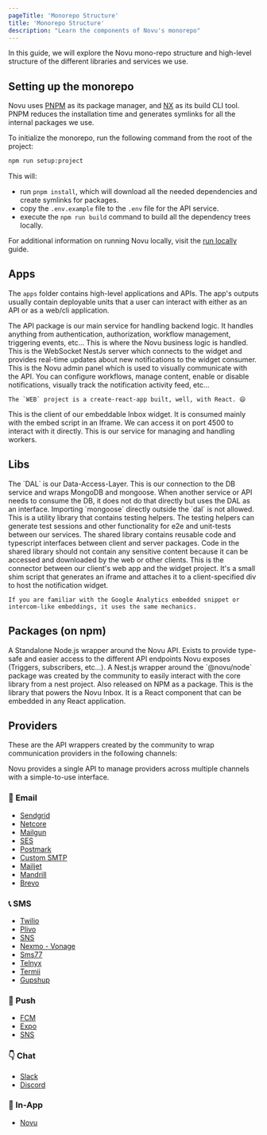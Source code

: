 ```yaml
---
pageTitle: 'Monorepo Structure'
title: 'Monorepo Structure'
description: "Learn the components of Novu's monorepo"
---
```



In this guide, we will explore the Novu mono-repo structure and high-level structure of the different libraries and services we use.

## Setting up the monorepo

Novu uses [PNPM](https://pnpm.js.org/) as its package manager, and [NX](https://nx.dev/) as its build CLI tool. PNPM reduces the installation time and generates symlinks for all the internal packages we use.

To initialize the monorepo, run the following command from the root of the project:

```bash
npm run setup:project
```

This will:

- run `pnpm install`, which will download all the needed dependencies and create symlinks for packages.
- copy the `.env.example` file to the `.env` file for the API service.
- execute the `npm run build` command to build all the dependency trees locally.

For additional information on running Novu locally, visit the [run locally](/docs/community/run-in-local-machine) guide.

## Apps

The `apps` folder contains high-level applications and APIs. The app's outputs usually contain deployable units that a user can interact with either as an API or as a web/cli application.

<Steps>
  <Step title="API">
      The API package is our main service for handling backend logic. It handles anything from authentication, authorization, workflow management, triggering events, etc... This is where the Novu business logic is handled.
  </Step>
  <Step title="WS aka Web Socket">
      This is the WebSocket NestJs server which connects to the widget and provides real-time updates about new notifications to the widget consumer.
  </Step>
  <Step title="Web aka Admin Panel">
    This is the Novu admin panel which is used to visually communicate with the API. You can configure workflows, manage content, enable or disable notifications, visually track the notification activity feed, etc...

    The `WEB` project is a create-react-app built, well, with React. 😄
  </Step>
  <Step title="Widget">
    This is the client of our embeddable Inbox widget. It is consumed mainly with the embed script in an Iframe. We can access it on port 4500 to interact with it directly.
  </Step>
  <Step title="Worker">
    This is our service for managing and handling workers.
  </Step>
</Steps>

## Libs

<Steps>
  <Step title="@novu/dal">
    The `DAL` is our Data-Access-Layer. This is our connection to the DB service and wraps MongoDB and mongoose. When another service or API needs to consume the DB, it does not do that directly but uses the DAL as an interface. Importing `mongoose` directly outside the `dal` is not allowed.
  </Step>
  <Step title="@novu/testing">
      This is a utility library that contains testing helpers. The testing helpers can generate test sessions and other functionality for e2e and unit-tests between our services.
  </Step>
  <Step title="@novu/shared">
    The shared library contains reusable code and typescript interfaces between client and server packages. Code in the shared library should not contain any sensitive content because it can be accessed and downloaded by the web or other clients.
  </Step>
  <Step title="@novu/embed">
    This is the connector between our client's web app and the widget project. It's a small shim script that generates an iframe and attaches it to a client-specified div to host the notification widget.

    If you are familiar with the Google Analytics embedded snippet or intercom-like embeddings, it uses the same mechanics.
  </Step>
</Steps>

## Packages (on npm)

<Steps>
  <Step title="@novu/node">
    A Standalone Node.js wrapper around the Novu API. Exists to provide
    type-safe and easier access to the different API endpoints Novu exposes
    (Triggers, subscribers, etc…).
  </Step>
  <Step title="@novu/nest">
      A Nest.js wrapper around the `@novu/node` package was created by the
      community to easily interact with the core library from a nest project. Also
      released on NPM as a package.
  </Step>
  <Step title="@novu/react">
      This is the library that powers the Novu Inbox. It is a React component that
      can be embedded in any React application.
  </Step>
</Steps>

## Providers

These are the API wrappers created by the community to wrap communication providers in the following channels:

Novu provides a single API to manage providers across multiple channels with a simple-to-use interface.

### 💌 Email

- [Sendgrid](https://github.com/novuhq/novu/tree/main/providers/sendgrid)
- [Netcore](https://github.com/novuhq/novu/tree/main/providers/netcore)
- [Mailgun](https://github.com/novuhq/novu/tree/main/providers/mailgun)
- [SES](https://github.com/novuhq/novu/tree/main/providers/ses)
- [Postmark](https://github.com/novuhq/novu/tree/main/providers/postmark)
- [Custom SMTP](https://github.com/novuhq/novu/tree/main/providers/nodemailer)
- [Mailjet](https://github.com/novuhq/novu/tree/main/providers/mailjet)
- [Mandrill](https://github.com/novuhq/novu/tree/main/providers/mandrill)
- [Brevo](https://github.com/novuhq/novu/tree/main/providers/sendinblue)

### 📞 SMS

- [Twilio](https://github.com/novuhq/novu/tree/main/providers/twilio)
- [Plivo](https://github.com/novuhq/novu/tree/main/providers/plivo)
- [SNS](https://github.com/novuhq/novu/tree/main/providers/sns)
- [Nexmo - Vonage](https://github.com/novuhq/novu/tree/main/providers/nexmo)
- [Sms77](https://github.com/novuhq/novu/tree/main/providers/sms77)
- [Telnyx](https://github.com/novuhq/novu/tree/main/providers/telnyx)
- [Termii](https://github.com/novuhq/novu/tree/main/providers/termii)
- [Gupshup](https://github.com/novuhq/novu/tree/main/providers/gupshup)

### 📱 Push

- [FCM](https://github.com/novuhq/novu/tree/main/providers/fcm)
- [Expo](https://github.com/novuhq/novu/tree/main/providers/expo)
- [SNS](https://github.com/novuhq/novu/tree/main/providers/sns)

### 👇 Chat

- [Slack](https://github.com/novuhq/novu/tree/main/providers/slack)
- [Discord](https://github.com/novuhq/novu/tree/main/providers/discord)

### 📱 In-App

- [Novu](/docs/integrations/providers/in-app/overview)
